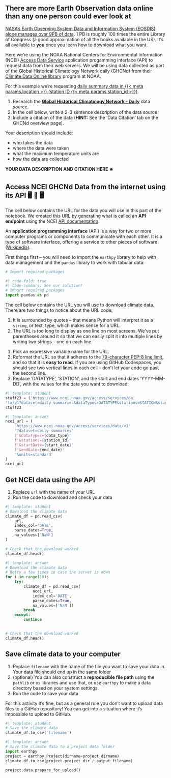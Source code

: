 ## There are more Earth Observation data online than any one person could ever look at

[NASA's Earth Observing System Data and Information System (EOSDIS) alone manages over 9PB of data](https://www.earthdata.nasa.gov/learn/articles/getting-petabytes-people-how-eosdis-facilitates-earth-observing-data-discovery-and-use). 1 PB is roughly 100 times the entire Library of Congress (a good approximation of all the books available in the US). It's all available to **you** once you learn how to download what you want.

Here we're using the NOAA National Centers for Environmental Information (NCEI) [Access Data Service](https://www.ncei.noaa.gov/support/access-data-service-api-user-documentation) application progamming interface (API) to request data from their web servers. We will be using data collected as part of the Global Historical Climatology Network daily (GHCNd) from their [Climate Data Online library](https://www.ncdc.noaa.gov/cdo-web/datasets) program at NOAA.

For this example we're requesting [daily summary data in {{< meta params.location >}} (station ID {{< meta params.station_id >}})](https://www.ncdc.noaa.gov/cdo-web/datasets/GHCND/stations/GHCND:{{< meta params.station_id >}}/detail).

::: {.callout-response title="Research and cite your data"}

  1.  Research the [**Global Historical Climatology Network - Daily**](https://www.ncei.noaa.gov/metadata/geoportal/rest/metadata/item/gov.noaa.ncdc:C00861/html) data source.
  2. In the cell below, write a 2-3 sentence description of the data source. 
  3.  Include a citation of the data (**HINT:** See the 'Data Citation' tab on the GHCNd overview page).

Your description should include: 

  + who takes the data
  + where the data were taken
  + what the maximum temperature units are
  + how the data are collected
  
:::

::: {.content-visible when-format="ipynb"}
:::: {.cell .markdown}
**YOUR DATA DESCRIPTION AND CITATION HERE** 🛎️
::::
:::

## Access NCEI GHCNd Data from the internet using its API 🖥️ 📡 🖥️

The cell below contains the URL for the data you will use in this part of the notebook. We created this URL by generating what is called an **API endpoint** using the NCEI [API documentation](https://www.ncei.noaa.gov/support/access-data-service-api-user-documentation).

::: {.callout-note .column-margin title="What's an API?"}
An **application programming interface** (API) is a way for two or more computer programs or components to communicate with each other. It is a type of software interface, offering a service to other pieces of software ([Wikipedia](https://en.wikipedia.org/wiki/API)).
:::

First things first -- you will need to import the `earthpy` library to help with data management and the `pandas` library to work with tabular data:

```python
# Import required packages
```

::: {.content-visible when-format="html"}
```python
#| code-fold: true
#| code-summary: See our solution!
# Import required packages
import pandas as pd
```
:::

The cell below contains the URL you will use to download climate data. There are two things to notice about the URL code:

  1. It is surrounded by quotes -- that means Python will interpret it as a `string`, or text, type, which makes sense for a URL.
  2. The URL is too long to display as one line on most screens. We've put parentheses around it so that we can easily split it into multiple lines by writing two strings -- one on each line.

::: {.callout-task title="Format your URL for readability"}

  1. Pick an expressive variable name for the URL.
  2. Reformat the URL so that it adheres to the [79-character PEP-8 line limit](https://peps.python.org/pep-0008/#maximum-line-length), and so that it is **easy to read**. If you are using GitHub Codespaces, you should see two vertical lines in each cell -- don't let your code go past the second line.
  3. Replace 'DATATYPE', 'STATION', and the start and end dates 'YYYY-MM-DD', with the values for the data you want to download.

:::

```python
#| template: student
stuff23 = ('https://www.ncei.noaa.gov/access/services/da'
'ta/v1?dataset=daily-summaries&dataTypes=DATATYPE&stations=STATION&startDate=YYYY-MM-DD&endDate=YYYY-MM-DD&units=standard')
stuff23
```

::: {.content-visible when-format="html"}
```python
#| template: answer
ncei_url = (
    'https://www.ncei.noaa.gov/access/services/data/v1'
    '?dataset=daily-summaries'
    f'&dataTypes={data_type}'
    f'&stations={station_id}'
    f'&startDate={start_date}'
    f'&endDate={end_date}'
    '&units=standard'
)
ncei_url
```
:::

## Get NCEI data using the API

::: {.callout-task}

  1. Replace `url` with the name of your URL
  2. Run the code to download and check your data
  
:::

```python
#| template: student
# Download the climate data
climate_df = pd.read_csv(
    url,
    index_col='DATE',
    parse_dates=True,
    na_values=['NaN']
)

# Check that the download worked
climate_df.head()
```

::: {.content-visible when-format="html"}
```python
#| template: answer
# Download the climate data
# Retry a few times in case the server is down
for i in range(10):
    try:
        climate_df = pd.read_csv(
            ncei_url,
            index_col='DATE',
            parse_dates=True,
            na_values=['NaN'])
        break
    except:
        continue
        

# Check that the download worked
climate_df.head()
```
:::

## Save climate data to your computer

::: {.callout-task}

  1. Replace `filename` with the name of the file you want to save your data in. Your data file should end up in the same folder  
  2. (optional) You can also construct a **reproducible file path** using the `pathlib` or `os` libraries and use that, or use `earthpy` to make a data directory based on your system settings.
  3. Run the code to save your data
  
:::

::: {.callout-warning}
For this activity it's fine, but as a general rule you don't want to upload data files to a GitHub repository! You can get into a situation where it's impossible to upload to GitHub.
:::

```python
#| template: student
# Save the climate data
climate_df.to_csv('filename')
```

::: {.content-visible when-format="html"}
```python
#| template: answer
# Save the climate data to a project data folder
import earthpy
project = earthpy.Project(dirname=project_dirname)
climate_df.to_csv(project.project_dir / output_filename)
```
:::

::: {.content-hidden}
```python
project.data.prepare_for_upload()
```
:::
